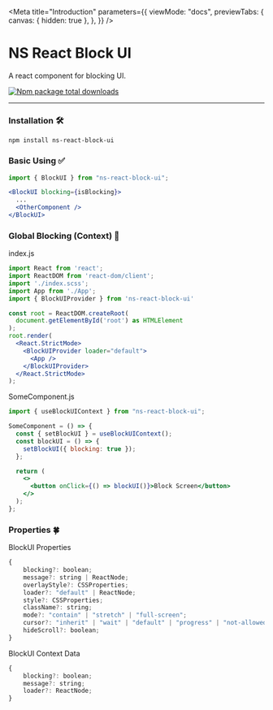 

<Meta
  title="Introduction"
  parameters={{
    viewMode: "docs",
    previewTabs: {
      canvas: { hidden: true },
    },
  }}
/>

# NS React Block UI

A react component for blocking UI.

[![Npm package total downloads](https://badgen.net/npm/dt/ns-react-block-ui)](https://npmjs.com/package/ns-react-block-ui)

<hr />

### Installation 🛠️

```console
npm install ns-react-block-ui
```

### Basic Using ✅

```jsx
import { BlockUI } from "ns-react-block-ui";
```

```jsx
<BlockUI blocking={isBlocking}>
  ...
  <OtherComponent />
</BlockUI>
```

### Global Blocking (Context) 🌟

index.js

```jsx
import React from 'react';
import ReactDOM from 'react-dom/client';
import './index.scss';
import App from './App';
import { BlockUIProvider } from 'ns-react-block-ui'

const root = ReactDOM.createRoot(
  document.getElementById('root') as HTMLElement
);
root.render(
  <React.StrictMode>
    <BlockUIProvider loader="default">
      <App />
    </BlockUIProvider>
  </React.StrictMode>
);

```

SomeComponent.js

```jsx
import { useBlockUIContext } from "ns-react-block-ui";

SomeComponent = () => {
  const { setBlockUI } = useBlockUIContext();
  const blockUI = () => {
    setBlockUI({ blocking: true });
  };

  return (
    <>
      <button onClick={() => blockUI()}>Block Screen</button>
    </>
  );
};
```

### Properties 🍀

BlockUI Properties

```javascript
{
    blocking?: boolean;
    message?: string | ReactNode;
    overlayStyle?: CSSProperties;
    loader?: "default" | ReactNode;
    style?: CSSProperties;
    className?: string;
    mode?: "contain" | "stretch" | "full-screen";
    cursor?: "inherit" | "wait" | "default" | "progress" | "not-allowed";
    hideScroll?: boolean;
}
```

BlockUI Context Data

```javascript
{
    blocking?: boolean;
    message?: string;
    loader?: ReactNode;
}
```
